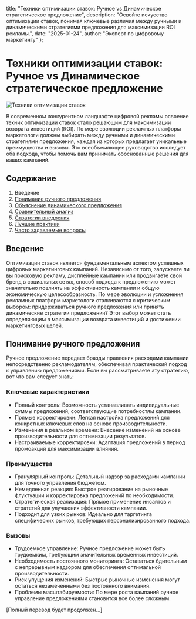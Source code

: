   title: "Техники оптимизации ставок: Ручное vs Динамическое стратегическое предложение",
  description: "Освойте искусство оптимизации ставок, понимая ключевые различия между ручными и динамическими стратегиями предложения для максимизации ROI рекламы.",
  date: "2025-01-24",
  author: "Эксперт по цифровому маркетингу"
};

# Техники оптимизации ставок: Ручное vs Динамическое стратегическое предложение

![Техники оптимизации ставок](/images/blog/bid-optimization-techniques.jpeg)

В современном конкурентном ландшафте цифровой рекламы освоение техник оптимизации ставок стало решающим для максимизации возврата инвестиций (ROI). По мере эволюции рекламных платформ маркетологи должны выбирать между ручными и динамическими стратегиями предложения, каждая из которых предлагает уникальные преимущества и вызовы. Это всеобъемлющее руководство исследует оба подхода, чтобы помочь вам принимать обоснованные решения для ваших кампаний.

## Содержание

1. Введение
2. [Понимание ручного предложения](#понимание-ручного-предложения)
3. [Объяснение динамического предложения](#объяснение-динамического-предложения)
4. [Сравнительный анализ](#сравнительный-анализ)
5. [Стратегии внедрения](#стратегии-внедрения)
6. [Лучшие практики](#лучшие-практики)
7. [Часто задаваемые вопросы](#часто-задаваемые-вопросы)

## Введение

Оптимизация ставок является фундаментальным аспектом успешных цифровых маркетинговых кампаний. Независимо от того, запускаете ли вы поисковую рекламу, дисплейные кампании или продвигаете свой бренд в социальных сетях, способ подхода к предложению может значительно повлиять на эффективность кампании и общую экономическую целесообразность. По мере эволюции и усложнения рекламных платформ маркетологи сталкиваются с критическим выбором: придерживаться ручного предложения или принять динамические стратегии предложения? Этот выбор может стать определяющим в максимизации возврата инвестиций и достижении маркетинговых целей.

## Понимание ручного предложения

Ручное предложение передает бразды правления расходами кампании непосредственно рекламодателям, обеспечивая практический подход к управлению предложениями. Если вы рассматриваете эту стратегию, вот что вам следует знать:

### Ключевые характеристики
- Полный контроль: Возможность устанавливать индивидуальные суммы предложений, соответствующие потребностям кампании.
- Прямые корректировки: Легкая настройка предложений для конкретных ключевых слов на основе производительности.
- Изменения в реальном времени: Внесение изменений на основе производительности для оптимизации результатов.
- Настраиваемые корректировки: Адаптация предложений в период промоакций для максимизации влияния.

### Преимущества
- Гранулярный контроль: Детальный надзор за расходами кампании для точного управления бюджетом.
- Немедленная реакция: Быстрое реагирование на рыночные флуктуации и корректировка предложений по необходимости.
- Стратегическая реализация: Прямое применение инсайтов и стратегий для улучшения эффективности кампании.
- Подходит для узких рынков: Идеально для таргетинга специфических рынков, требующих персонализированного подхода.

### Вызовы
- Трудоемкое управление: Ручное предложение может быть трудоемким, требующим значительных временных инвестиций.
- Необходимость постоянного мониторинга: Оставаться бдительным с непрерывным надзором для обеспечения оптимальной производительности.
- Риск упущения изменений: Быстрые рыночные изменения могут остаться незамеченными без постоянного внимания.
- Проблемы масштабируемости: По мере роста кампаний ручное управление предложениями становится все более сложным.

[Полный перевод будет продолжен...]

